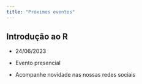 ```yaml
---
title: "Próximos eventos"  
---
```


## Introdução ao R

- 24/06/2023 

- Evento presencial

- Acompanhe novidade nas nossas redes sociais
